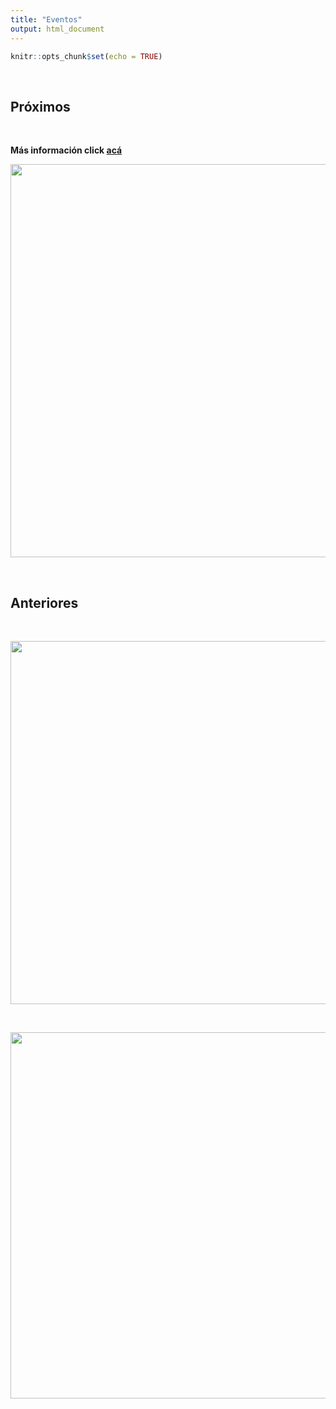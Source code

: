 ```yaml
---
title: "Eventos"
output: html_document
---
```


```r
knitr::opts_chunk$set(echo = TRUE)
```

\

## **Próximos**

\

**Más información click [acá](https://mapandres.github.io/curso_espacial/)**

![](images/gif_espacial_2.gif){width="629"}

\

## **Anteriores**

\

![](images/charla_eco_pai.jpeg){width="581"}

\

![](images/gif_curso_espacial.gif){width="586"}
